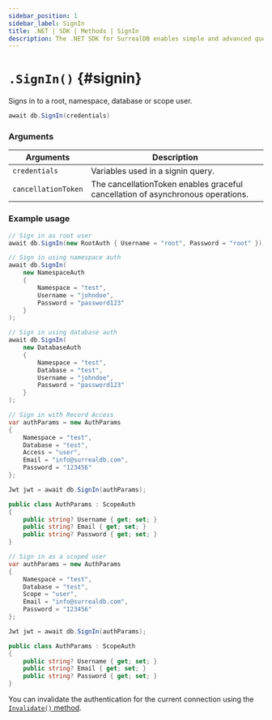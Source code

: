 ```yaml
---
sidebar_position: 1
sidebar_label: SignIn
title: .NET | SDK | Methods | SignIn
description: The .NET SDK for SurrealDB enables simple and advanced querying of a remote or embedded database.
---
```



# `.SignIn()` {#signin}

Signs in to a root, namespace, database or scope user.

```csharp title="Method Syntax"
await db.SignIn(credentials)
```

### Arguments

<table>
    <thead>
        <tr>
            <th colspan="2" scope="col">Arguments</th>
            <th colspan="2" scope="col">Description</th>
        </tr>
    </thead>  
    <tbody>
        <tr>
            <td colspan="2" scope="col" scope="row" data-label="Arguments">
                <code>credentials</code>
                <Label label="required" />
            </td>
            <td colspan="2" scope="col" scope="row" data-label="Description">
                Variables used in a signin query.
            </td>
        </tr>
        <tr>
            <td colspan="2" scope="col" scope="row" data-label="Arguments">
                <code>cancellationToken</code>
                <Label label="optional" />
            </td>
            <td colspan="2" scope="col" scope="row" data-label="Description">
                The cancellationToken enables graceful cancellation of asynchronous operations.
            </td>
        </tr>
    </tbody>
</table>

### Example usage

<Tabs groupId="signin-example">
<TabItem value="root" label="Root user">

```csharp
// Sign in as root user
await db.SignIn(new RootAuth { Username = "root", Password = "root" });
```

</TabItem>

<TabItem value="namespace" label="Namespace user">

```csharp
// Sign in using namespace auth
await db.SignIn(
    new NamespaceAuth
    {
        Namespace = "test", 
        Username = "johndoe", 
        Password = "password123" 
    }
);
```

</TabItem>

<TabItem value="database" label="Database user">

```csharp
// Sign in using database auth
await db.SignIn(
    new DatabaseAuth
    {
        Namespace = "test", 
        Database = "test", 
        Username = "johndoe", 
        Password = "password123" 
    }
);
```

</TabItem>

<TabItem value="record" label="Record Access">

```csharp
// Sign in with Record Access
var authParams = new AuthParams
{
    Namespace = "test",
    Database = "test",
    Access = "user",
    Email = "info@surrealdb.com",
    Password = "123456"
};

Jwt jwt = await db.SignIn(authParams);

public class AuthParams : ScopeAuth
{
	public string? Username { get; set; }
	public string? Email { get; set; }
	public string? Password { get; set; }
}
```

</TabItem>

<TabItem value="scope" label="Scopes">

```csharp
// Sign in as a scoped user
var authParams = new AuthParams
{
    Namespace = "test",
    Database = "test",
    Scope = "user",
    Email = "info@surrealdb.com",
    Password = "123456"
};

Jwt jwt = await db.SignIn(authParams);

public class AuthParams : ScopeAuth
{
	public string? Username { get; set; }
	public string? Email { get; set; }
	public string? Password { get; set; }
}
```

</TabItem>
</Tabs>

You can invalidate the authentication for the current connection using the [`Invalidate()` method](/docs/sdk/dotnet/methods/invalidate).
